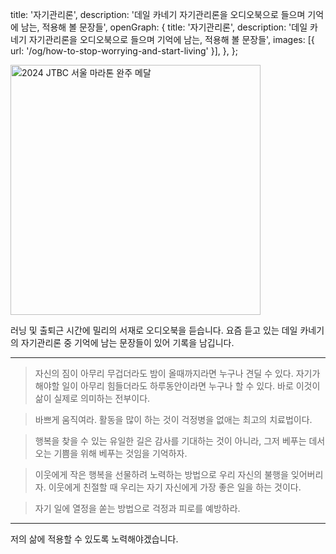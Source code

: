   title: '자기관리론',
  description:
    '데일 카네기 자기관리론을 오디오북으로 들으며 기억에 남는, 적용해 볼 문장들',
  openGraph: {
    title: '자기관리론',
    description:
      '데일 카네기 자기관리론을 오디오북으로 들으며 기억에 남는, 적용해 볼 문장들',
    images: [{ url: '/og/how-to-stop-worrying-and-start-living' }],
  },
};

<Image
  src="/images/how-to-stop-worrying-and-start-living/how-to-stop-worrying-and-start-living.jpeg"
  alt="2024 JTBC 서울 마라톤 완주 메달"
  width="400"
  height="400"
/>

러닝 및 출퇴근 시간에 밀리의 서재로 오디오북을 듣습니다.
요즘 듣고 있는 데일 카네기의 자기관리론 중 기억에 남는 문장들이 있어 기록을 남깁니다.

---

> 자신의 짐이 아무리 무겁더라도 밤이 올때까지라면 누구나 견딜 수 있다. 자기가 해야할 일이 아무리 힘들더라도 하루동안이라면 누구나 할 수 있다. 바로 이것이 삶이 실제로 의미하는 전부이다.

> 바쁘게 움직여라. 활동을 많이 하는 것이 걱정병을 없애는 최고의 치료법이다.

> 행복을 찾을 수 있는 유일한 길은 감사를 기대하는 것이 아니라, 그저 베푸는 데서 오는 기쁨을 위해 베푸는 것임을 기억하자.

> 이웃에게 작은 행복을 선물하려 노력하는 방법으로 우리 자신의 불행을 잊어버리자. 이웃에게 친절할 때 우리는 자기 자신에게 가장 좋은 일을 하는 것이다.

> 자기 일에 열정을 쏟는 방법으로 걱정과 피로를 예방하라.

---

저의 삶에 적용할 수 있도록 노력해야겠습니다.
